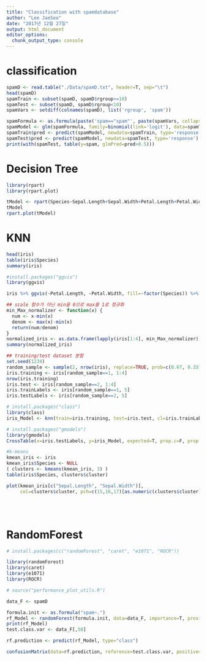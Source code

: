 ```yaml
---
title: "Classification with spamdatabase"
author: "Lee JaeSeo"
date: "2017년 12월 27일"
output: html_document
editor_options: 
  chunk_output_type: console
---
```


# classification

```r
spamD <- read.table("./Data/spamD.txt", header=T, sep="\t")
head(spamD)
spamTrain <- subset(spamD, spamD$rgroup>=10)
spamTest <- subset(spamD, spamD$rgroup<10)
spamVars <- setdiff(colnames(spamD), list('rgroup', 'spam'))
```

```r
spamFormula <- as.formula(paste('spam=="spam"', paste(spamVars, collapse=' + '), sep= ' ~ '))
spamModel <- glm(spamFormula, family=binomial(link='logit'), data=spamTrain)
spamTrain$pred <- predict(spamModel, newdata=spamTrain, type='response')
spamTest$pred <- predict(spamModel, newdata=spamTest, type='response')
print(with(spamTest, table(y=spam, glmPred=pred>0.5)))
```


# Decision Tree
```r
library(rpart)
library(rpart.plot)
```

```r
tModel <- rpart(Species~Sepal.Length+Sepal.Width+Petal.Length+Petal.Width, data=iris)
tModel
rpart.plot(tModel)
```


# KNN

```r
head(iris)
table(iris$Species)
summary(iris)
```

```r
#install.packages("ggvis")
library(ggvis)

iris %>% ggvis(~Petal.Length, ~Petal.Width, fill=~factor(Species)) %>% layer_points()

## scale 함수가 아닌 min을 0으로 max를 1로 정규화
min_Max_normalizer <- function(x) {
  num <- x-min(x)
  denom <- max(x)-min(x)
  return(num/denom)
}
normalized_iris <- as.data.frame(lapply(iris[1:4], min_Max_normalizer))
summary(normalized_iris)

## training/test dataset 분할
set.seed(1234)
random_sample <- sample(2, nrow(iris), replace=TRUE, prob=c(0.67, 0.33))
iris.training <- iris[random_sample==1, 1:4]
nrow(iris.training)
iris.test <- iris[random_sample==2, 1:4]
iris.trainLabels <- iris[random_sample==1, 5]
iris.testLabels <- iris[random_sample==2, 5]
```


```r
# install.packages("class")
library(class)
iris_Model <- knn(train=iris.training, test=iris.test, cl=iris.trainLabels, k=3)

# install.packages("gmodels")
library(gmodels)
CrossTable(x=iris.testLabels, y=iris_Model, expected=T, prop.c=F, prop.r=F, prop.t=F, prop.chisq=F)

#k-means
kmean_iris <- iris
kmean_iris$Species <- NULL
( clusters <- kmeans(kmean_iris, 3) )
table(iris$Species, clusters$cluster)

plot(kmean_iris[c("Sepal.Length", "Sepal.Width")],
     col=clusters$cluster, pch=c(15,16,17)[as.numeric(clusters$cluster)])
```

<br>
<br>

# RandomForest
```r
# install.packages(c("randomForest", "caret", "e1071", "ROCR"))

library(randomForest)
library(caret)
library(e1071)
library(ROCR)

# source("performance_plot_utils.R")

data_F <- spamD
```

```r
formula.init <- as.formula("spam~.")
rf_Model <- randomForest(formula.init, data=data_F, importance=T, proximity=T)
print(rf_Model)
test.class.var <- data_F[,58]

rf.prediction <- predict(rf_Model, type="class")

confusionMatrix(data=rf.prediction, reference=test.class.var, positive=NULL)
```








